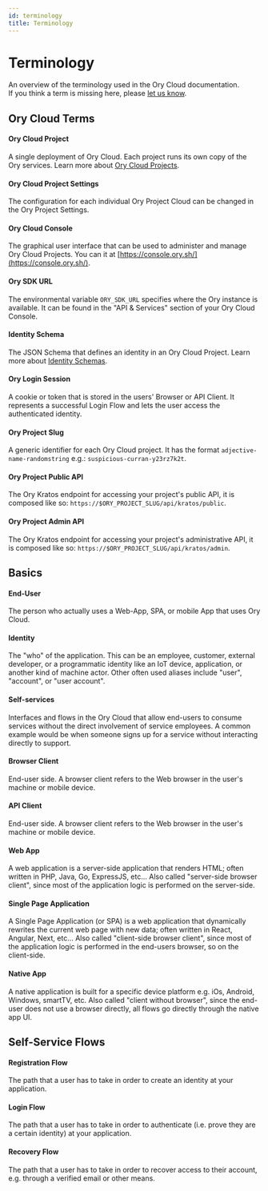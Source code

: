 ```yaml
---
id: terminology
title: Terminology
---
```


# Terminology

An overview of the terminology used in the Ory Cloud documentation.  
If you think a term is missing here, please
[let us know](https://github.com/ory/docs/issues/new).

## Ory Cloud Terms

#### Ory Cloud Project

A single deployment of Ory Cloud. Each project runs its own copy of the Ory
services. Learn more about [Ory Cloud Projects](./project.mdx).

#### Ory Cloud Project Settings

The configuration for each individual Ory Project Cloud can be changed in the
Ory Project Settings.

#### Ory Cloud Console

The graphical user interface that can be used to administer and manage Ory Cloud
Projects. You can it at [https://console.ory.sh/](https://console.ory.sh/).

#### Ory SDK URL

The environmental variable `ORY_SDK_URL` specifies where the Ory instance is
available. It can be found in the "API & Services" section of your Ory Cloud
Console.

#### Identity Schema

The JSON Schema that defines an identity in an Ory Cloud Project. Learn more
about [Identity Schemas](./identity.mdx).

#### Ory Login Session

A cookie or token that is stored in the users' Browser or API Client. It
represents a successful Login Flow and lets the user access the authenticated
identity.

#### Ory Project Slug

A generic identifier for each Ory Cloud project. It has the format
`adjective-name-randomstring` e.g.: `suspicious-curran-y23rz7k2t`.

#### Ory Project Public API

The Ory Kratos endpoint for accessing your project's public API, it is composed
like so: `https://$ORY_PROJECT_SLUG/api/kratos/public`.

#### Ory Project Admin API

The Ory Kratos endpoint for accessing your project's administrative API, it is
composed like so: `https://$ORY_PROJECT_SLUG/api/kratos/admin`.

## Basics

#### End-User

The person who actually uses a Web-App, SPA, or mobile App that uses Ory Cloud.

#### Identity

The "who" of the application. This can be an employee, customer, external
developer, or a programmatic identity like an IoT device, application, or
another kind of machine actor. Other often used aliases include "user",
"account", or "user account".

#### Self-services

Interfaces and flows in the Ory Cloud that allow end-users to consume services
without the direct involvement of service employees. A common example would be
when someone signs up for a service without interacting directly to support.

#### Browser Client

End-user side. A browser client refers to the Web browser in the user's machine
or mobile device.

#### API Client

End-user side. A browser client refers to the Web browser in the user's machine
or mobile device.

#### Web App

A web application is a server-side application that renders HTML; often written
in PHP, Java, Go, ExpressJS, etc... Also called "server-side browser client",
since most of the application logic is performed on the server-side.

#### Single Page Application

A Single Page Application (or SPA) is a web application that dynamically
rewrites the current web page with new data; often written in React, Angular,
Next, etc... Also called "client-side browser client", since most of the
application logic is performed in the end-users browser, so on the client-side.

#### Native App

A native application is built for a specific device platform e.g. iOs, Android,
Windows, smartTV, etc. Also called "client without browser", since the end-user
does not use a browser directly, all flows go directly through the native app
UI.

## Self-Service Flows

#### Registration Flow

The path that a user has to take in order to create an identity at your
application.

#### Login Flow

The path that a user has to take in order to authenticate (i.e. prove they are a
certain identity) at your application.

#### Recovery Flow

The path that a user has to take in order to recover access to their account,
e.g. through a verified email or other means.
